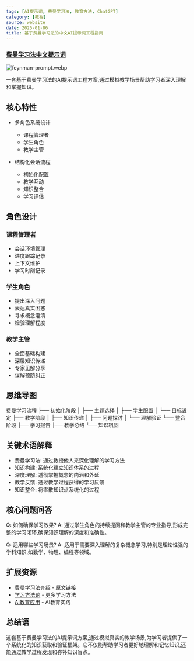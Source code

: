```yaml
---
tags: [AI提示词, 费曼学习法, 教育方法, ChatGPT]
category: [教程]
source: website
date: 2025-01-06
title: 基于费曼学习法的中文AI提示词工程指南
---
```


### [费曼学习法中文提示词](https://www.hhsblog.me/posts/feynman-method-prompt/)

![feynman-prompt.webp](https://img.mengpeng.tech/i/2025/01/15/6787422470450.webp)

一套基于费曼学习法的AI提示词工程方案,通过模拟教学场景帮助学习者深入理解和掌握知识。

## 核心特性

- 多角色系统设计
  - 课程管理者
  - 学生角色
  - 教学主管
  
- 结构化会话流程
  - 初始化配置
  - 教学互动
  - 知识整合
  - 学习评估

## 角色设计

### 课程管理者
- 会话环境管理
- 进度跟踪记录
- 上下文维护
- 学习时刻记录

### 学生角色
- 提出深入问题
- 表达真实困惑
- 寻求概念澄清
- 检验理解程度

### 教学主管
- 全面基础构建
- 深层知识传递
- 专家见解分享
- 误解预防纠正

## 思维导图
费曼学习流程
├── 初始化阶段
│   ├── 主题选择
│   ├── 学生配置
│   └── 目标设定
├── 教学阶段
│   ├── 知识传递
│   ├── 问题探讨
│   └── 理解验证
└── 整合阶段
    ├── 学习报告
    ├── 教学总结
    └── 知识巩固

## 关键术语解释

- 费曼学习法: 通过教授他人来深化理解的学习方法
- 知识构建: 系统化建立知识体系的过程
- 深度理解: 透彻掌握概念的内涵和外延
- 教学反馈: 通过教学过程获得的学习反馈
- 知识整合: 将零散知识点系统化的过程

## 核心问题问答

Q: 如何确保学习效果?
A: 通过学生角色的持续提问和教学主管的专业指导,形成完整的学习闭环,确保知识理解的深度和准确性。

Q: 适用哪些学习场景?
A: 适用于需要深入理解的复杂概念学习,特别是理论性强的学科知识,如数学、物理、编程等领域。

## 扩展资源

- [费曼学习法介绍](https://www.hhsblog.me/posts/feynman-method-prompt/) - 原文链接
- [学习方法论](https://www.hhsblog.me/categories/learning/) - 更多学习方法
- [AI教育应用](https://www.hhsblog.me/tags/ai/) - AI教育实践

## 总结语

这套基于费曼学习法的AI提示词方案,通过模拟真实的教学场景,为学习者提供了一个系统化的知识获取和验证框架。它不仅能帮助学习者更好地理解和记忆知识,还能通过教学过程发现和弥补知识盲点。 